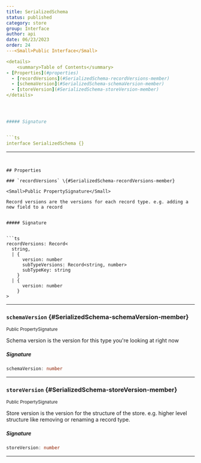 ```yaml
---
title: SerializedSchema
status: published
category: store
group: Interface
author: api
date: 06/23/2023
order: 24
---<Small>Public Interface</Small>

<details>
	<summary>Table of Contents</summary>
- [Properties](#properties)
  - [recordVersions](#SerializedSchema-recordVersions-member)
  - [schemaVersion](#SerializedSchema-schemaVersion-member)
  - [storeVersion](#SerializedSchema-storeVersion-member)
</details>




##### Signature


```ts
interface SerializedSchema {}
```

---
```


## Properties

### `recordVersions` \{#SerializedSchema-recordVersions-member}

<Small>Public PropertySignature</Small>

Record versions are the versions for each record type. e.g. adding a new field to a record


##### Signature


```ts
recordVersions: Record<
  string,
  | {
      version: number
      subTypeVersions: Record<string, number>
      subTypeKey: string
    }
  | {
      version: number
    }
>
```

---

### `schemaVersion` \{#SerializedSchema-schemaVersion-member}

<Small>Public PropertySignature</Small>

Schema version is the version for this type you're looking at right now


##### Signature


```ts
schemaVersion: number
```

---

### `storeVersion` \{#SerializedSchema-storeVersion-member}

<Small>Public PropertySignature</Small>

Store version is the version for the structure of the store. e.g. higher level structure like removing or renaming a record type.


##### Signature


```ts
storeVersion: number
```

---

